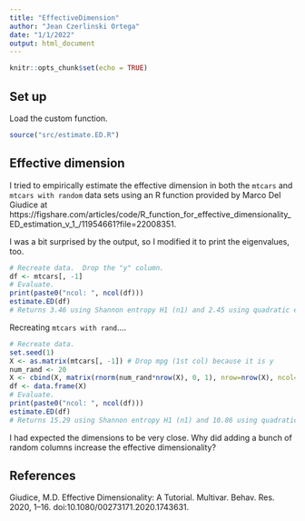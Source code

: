 ```yaml
---
title: "EffectiveDimension"
author: "Jean Czerlinski Ortega"
date: "1/1/2022"
output: html_document
---
```


```r
knitr::opts_chunk$set(echo = TRUE)
```

## Set up

Load the custom function.

```r
source("src/estimate.ED.R")
```


## Effective dimension

I tried to empirically estimate the effective dimension in both the `mtcars` and `mtcars with random` data sets using an R function provided by Marco Del Giudice at https://figshare.com/articles/code/R_function_for_effective_dimensionality_ED_estimation_v_1_/11954661?file=22008351.  

I was a bit surprised by the output, so I modified it to print the eigenvalues, too.

```r
# Recreate data.  Drop the "y" column.
df <- mtcars[, -1]
# Evaluate.
print(paste0("ncol: ", ncol(df)))
estimate.ED(df)
# Returns 3.46 using Shannon entropy H1 (n1) and 2.45 using quadratic entropy H2 (n2)
```


Recreating `mtcars with rand`....
```r
# Recreate data.
set.seed(1)
X <- as.matrix(mtcars[, -1]) # Drop mpg (1st col) because it is y
num_rand <- 20
X <- cbind(X, matrix(rnorm(num_rand*nrow(X), 0, 1), nrow=nrow(X), ncol=num_rand))
df <- data.frame(X)
# Evaluate.
print(paste0("ncol: ", ncol(df)))
estimate.ED(df)
# Returns 15.29 using Shannon entropy H1 (n1) and 10.86 using quadratic entropy H2 (n2)
```

I had expected the dimensions to be very close.  Why did adding a bunch of random columns increase the effective dimensionality?

## References

Giudice, M.D. Effective Dimensionality: A Tutorial. Multivar. Behav. Res. 2020, 1–16. doi:10.1080/00273171.2020.1743631.
